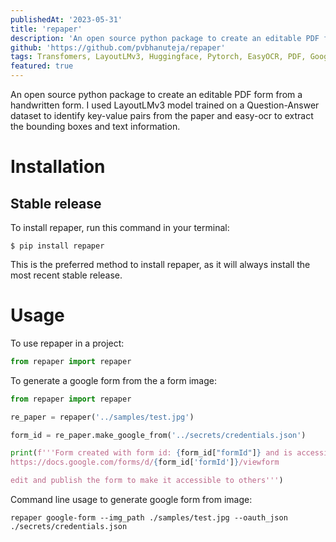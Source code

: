 ```yaml
---
publishedAt: '2023-05-31'
title: 'repaper'
description: 'An open source python package to create an editable PDF form from a handwritten form.'
github: 'https://github.com/pvbhanuteja/repaper'
tags: Transfomers, LayoutLMv3, Huggingface, Pytorch, EasyOCR, PDF, Google Forms
featured: true
---
```


An open source python package to create an editable PDF form from a handwritten form. I used LayoutLMv3 model trained on a
Question-Answer dataset to identify key-value pairs from the paper and easy-ocr to extract the bounding boxes and text
information.

# Installation

## Stable release

To install repaper, run this command in your terminal:

```console
$ pip install repaper
```

This is the preferred method to install repaper, as it will always install the most recent stable release.

# Usage

To use repaper in a project:

```python
from repaper import repaper
```

To generate a google form from the a form image:

```python
from repaper import repaper

re_paper = repaper('../samples/test.jpg')

form_id = re_paper.make_google_from('../secrets/credentials.json')

print(f'''Form created with form id: {form_id["formId"]} and is accessible at:
https://docs.google.com/forms/d/{form_id['formId']}/viewform

edit and publish the form to make it accessible to others''')
```

Command line usage to generate google form from image:

```console
repaper google-form --img_path ./samples/test.jpg --oauth_json ./secrets/credentials.json
```
